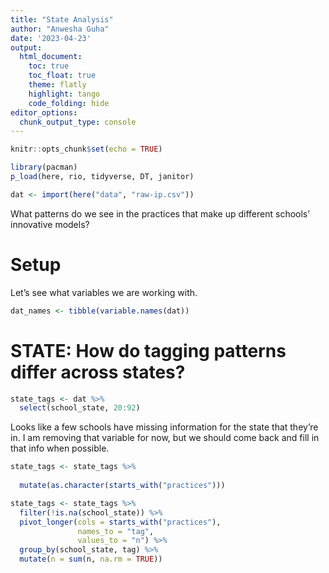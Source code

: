 ```yaml
---
title: "State Analysis"
author: "Anwesha Guha"
date: '2023-04-23'
output: 
  html_document:
    toc: true
    toc_float: true
    theme: flatly
    highlight: tango
    code_folding: hide
editor_options: 
  chunk_output_type: console
---
```


```r
knitr::opts_chunk$set(echo = TRUE)

library(pacman)
p_load(here, rio, tidyverse, DT, janitor)

dat <- import(here("data", "raw-ip.csv"))
```

What patterns do we see in the practices that make up different schools' innovative models?

# Setup

Let's see what variables we are working with.
```r
dat_names <- tibble(variable.names(dat))
```

# STATE: How do tagging patterns differ across states?

```r
state_tags <- dat %>% 
  select(school_state, 20:92)
```

Looks like a few schools have missing information for the state that they're in. I am removing that variable for now, but we should come back and fill in that info when possible.

```r
state_tags <- state_tags %>% 
  
  mutate(as.character(starts_with("practices")))

state_tags <- state_tags %>% 
  filter(!is.na(school_state)) %>% 
  pivot_longer(cols = starts_with("practices"),
               names_to = "tag",
               values_to = "n") %>% 
  group_by(school_state, tag) %>% 
  mutate(n = sum(n, na.rm = TRUE))
```


